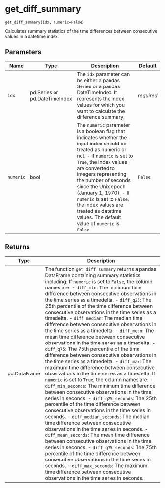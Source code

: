 # get_diff_summary { #pytimetk.get_diff_summary }

`get_diff_summary(idx, numeric=False)`

Calculates summary statistics of the time differences between consecutive values in a datetime index.

## Parameters

| Name      | Type                          | Description                                                                                                                                                                                                                                                                                                                                                                                                              | Default    |
|-----------|-------------------------------|--------------------------------------------------------------------------------------------------------------------------------------------------------------------------------------------------------------------------------------------------------------------------------------------------------------------------------------------------------------------------------------------------------------------------|------------|
| `idx`     | pd.Series or pd.DateTimeIndex | The `idx` parameter can be either a pandas Series or a pandas  DateTimeIndex. It represents the index values for which you want to  calculate the difference summary.                                                                                                                                                                                                                                                    | _required_ |
| `numeric` | bool                          | The `numeric` parameter is a boolean flag that indicates whether the  input index should be treated as numeric or not.   - If `numeric` is set to `True`, the index values are converted to    integers representing the number of seconds since the Unix epoch    (January 1, 1970).   - If `numeric` is set to `False`, the index values are treated as    datetime values. The default value of `numeric` is `False`. | `False`    |

## Returns

| Type         | Description                                                                                                                                                                                                                                                                                                                                                                                                                                                                                                                                                                                                                                                                                                                                                                                                                                                                                                                                                                                                                                                                                                                                                                                                                                                                                                                                                                                                                                                                                                                                                                                                                                                                                                                                                                                                                                                                                                                                                             |
|--------------|-------------------------------------------------------------------------------------------------------------------------------------------------------------------------------------------------------------------------------------------------------------------------------------------------------------------------------------------------------------------------------------------------------------------------------------------------------------------------------------------------------------------------------------------------------------------------------------------------------------------------------------------------------------------------------------------------------------------------------------------------------------------------------------------------------------------------------------------------------------------------------------------------------------------------------------------------------------------------------------------------------------------------------------------------------------------------------------------------------------------------------------------------------------------------------------------------------------------------------------------------------------------------------------------------------------------------------------------------------------------------------------------------------------------------------------------------------------------------------------------------------------------------------------------------------------------------------------------------------------------------------------------------------------------------------------------------------------------------------------------------------------------------------------------------------------------------------------------------------------------------------------------------------------------------------------------------------------------------|
| pd.DataFrame | The function `get_diff_summary` returns a pandas DataFrame containing  summary statistics including:  If `numeric` is set to `False`, the column names are: - `diff_min`: The minimum time difference between consecutive                observations in the time series as a timedelta. - `diff_q25`: The 25th percentile of the time difference between                consecutive observations in the time series as a timedelta. - `diff_median`: The median time difference between consecutive                   observations in the time series as a timedelta. - `diff_mean`: The mean time difference between consecutive observations                 in the time series as a timedelta. - `diff_q75`: The 75th percentile of the time difference between                consecutive observations in the time series as a timedelta. - `diff_max`: The maximum time difference between consecutive                observations in the time series as a timedelta.  If `numeric` is set to `True`, the column names are: - `diff_min_seconds`: The minimum time difference between consecutive                        observations in the time series in seconds. - `diff_q25_seconds`: The 25th percentile of the time difference between                        consecutive observations in the time series in                        seconds. - `diff_median_seconds`: The median time difference between consecutive                           observations in the time series in seconds. - `diff_mean_seconds`: The mean time difference between consecutive                         observations in the time series in seconds. - `diff_q75_seconds`: The 75th percentile of the time difference between                        consecutive observations in the time series in                        seconds. - `diff_max_seconds`: The maximum time difference between consecutive                        observations in the time series in seconds. |